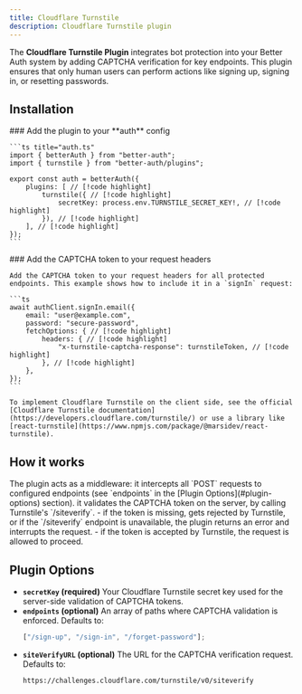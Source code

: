 ```yaml
---
title: Cloudflare Turnstile
description: Cloudflare Turnstile plugin
---
```


The **Cloudflare Turnstile Plugin** integrates bot protection into your Better Auth system by adding CAPTCHA verification for key endpoints. This plugin ensures that only human users can perform actions like signing up, signing in, or resetting passwords.

## Installation

<Steps>
  <Step>
    ### Add the plugin to your **auth** config

    ```ts title="auth.ts"
    import { betterAuth } from "better-auth";
    import { turnstile } from "better-auth/plugins";

    export const auth = betterAuth({
        plugins: [ // [!code highlight]
            turnstile({ // [!code highlight]
                secretKey: process.env.TURNSTILE_SECRET_KEY!, // [!code highlight]
            }), // [!code highlight]
        ], // [!code highlight]
    });
    ```

  </Step>
  <Step>
    ### Add the CAPTCHA token to your request headers

    Add the CAPTCHA token to your request headers for all protected endpoints. This example shows how to include it in a `signIn` request:

    ```ts
    await authClient.signIn.email({
        email: "user@example.com",
        password: "secure-password",
        fetchOptions: { // [!code highlight]
            headers: { // [!code highlight]
                "x-turnstile-captcha-response": turnstileToken, // [!code highlight]
            }, // [!code highlight]
        },
    });
    ```

    To implement Cloudflare Turnstile on the client side, see the official [Cloudflare Turnstile documentation](https://developers.cloudflare.com/turnstile/) or use a library like [react-turnstile](https://www.npmjs.com/package/@marsidev/react-turnstile).

  </Step>
</Steps>

## How it works

<Steps>
  <Step>
    The plugin acts as a middleware: it intercepts all `POST` requests to configured endpoints (see `endpoints`
    in the [Plugin Options](#plugin-options) section).
  </Step>
  <Step>
    it validates the CAPTCHA token on the server, by calling Turnstile's `/siteverify`.
  </Step>
  <Step>
    - if the token is missing, gets rejected by Turnstile, or if the `/siteverify` endpoint is
    unavailable, the plugin returns an error and interrupts the request.
    - if the token is accepted by Turnstile, the request is allowed to proceed.

  </Step>
</Steps>

## Plugin Options

- **`secretKey` (required)**
  Your Cloudflare Turnstile secret key used for the server-side validation of CAPTCHA tokens.
- **`endpoints` (optional)**
  An array of paths where CAPTCHA validation is enforced. Defaults to:
  ```ts
  ["/sign-up", "/sign-in", "/forget-password"];
  ```
- **`siteVerifyURL` (optional)**
  The URL for the CAPTCHA verification request. Defaults to:
  ```
  https://challenges.cloudflare.com/turnstile/v0/siteverify
  ```
